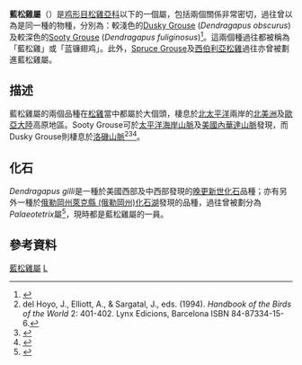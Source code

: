 {{Link style|time=2015-12-12T05:12:57+00:00}}
{{Automatic Taxobox
| taxon = Dendragapus
| authority = [[:en:Daniel_Giraud_Elliot|Elliot]], 1864
| image = Dendragapus obscurus USNPS.jpg
| image_caption = Male Dusky Grouse displaying, Yellowstone NP; note purple air sac and red eye wattle
| subdivision_ranks = 種
| subdivision = 
*[[Dusky_Grouse|Dusky Grouse]] ''Dendragapus obscurus''
*[[Sooty_Grouse|Sooty Grouse]] ''Dendragapus fuliginosus''
| synonyms =
''Palaeotetrix''
}}
'''藍松雞屬'''（{{lang|la|''Dendragapus''}}）是[[鸡形目|鸡形目]][[松雞亞科|松雞亞科]]以下的一個屬，包括兩個關係非常密切，過往曾以為是同一種的物種，分別為：較淺色的[[:en:Dusky_Grouse|Dusky Grouse]] (''Dendragapus obscurus'')及較深色的[[:en:Sooty_Grouse|Sooty Grouse]] (''Dendragapus fuliginosus'')<ref name="AOU">{{cite journal | last=Banks | first=R. C. | coauthors=Cicero, C., Dunn, J. L., Kratter, A. W., Rasmussen, P. C., Remsen, J. V., Jr., Rising, J. D., & Stotz, D. F. | title=Forty-seventh Supplement to the American Ornithologists' Union Check-list of North American Birds | journal=The Auk | year=2006 | volume=123 | issue=3 | pages=926–936 | url=http://www.aou.org/checklist/suppl/AOU_checklist_suppl_47.pdf | accessdate=2007-09-16 | doi=10.1642/0004-8038(2006)123[926:FSTTAO]2.0.CO;2 | issn=0004-8038 | archive-date=2015-02-26 | archive-url=https://web.archive.org/web/20150226015415/http://www.aou.org/checklist/suppl/AOU_checklist_suppl_47.pdf | dead-url=no }}</ref>。這兩個種過往都被稱為「藍松雞」或「蓝镰翅鸡」。此外，[[:en:Spruce_Grouse|Spruce Grouse]]及[[西伯利亞松雞|西伯利亞松雞]]過往亦曾被劃進藍松雞屬。

== 描述 ==
藍松雞屬的兩個品種在[[松雞|松雞]]當中都屬於大個頭，棲息於[[北太平洋|北太平洋]]兩岸的[[北美洲|北美洲]]及[[歐亞大陸|歐亞大陸]]高原地區。Sooty Grouse可於[[太平洋海岸山脈|太平洋海岸山脈]]及[[內華達山脈_(美國)|美國內華達山脈]]發現，而Dusky Grouse則棲息於[[洛磯山脈|洛磯山脈]]<ref name=hbw>del Hoyo, J., Elliott, A., & Sargatal, J., eds. (1994). ''Handbook of the Birds of the World'' 2: 401-402. Lynx Edicions, Barcelona ISBN 84-87334-15-6.</ref><ref name="Zwickel">{{cite book  | last = Zwickel  | first = Fred C.  | coauthors = Bendell, James F.  | title = Blue Grouse: Their Biology and Natural History  | publisher = NRC Research Press  | year = 2004  | location = Ottawa  | pages =   | url = http://pubs.nrc-cnrc.gc.ca/eng/books/books/9780660192710.html  | isbn = 978-0-660-19271-0  | deadurl = yes  | archiveurl = https://web.archive.org/web/20071225163347/http://pubs.nrc-cnrc.gc.ca/eng/books/books/9780660192710.html  | archivedate = 2007-12-25  | access-date = 2012-03-27  }}</ref><ref name=Sibley>{{cite book | author=[[David_Allen_Sibley|Sibley, D.]] | title=[[The_Sibley_Guide_to_Birds|The Sibley Guide to Birds]] | publisher=Knopf | year=2000 | pages = [https://archive.org/details/sibleyguidetobir00sibl_0/page/143 143] | isbn=0-679-45122-6}}</ref>。 

== 化石 ==
''Dendragapus gilli''是一種於美國西部及中西部發現的[[晚更新世|晚更新世]][[化石|化石]]品種；亦有另外一種於[[俄勒岡州|俄勒岡州]][[萊克縣_(俄勒岡州)|萊克縣 (俄勒岡州)]][[化石湖|化石湖]]發現的品種，過往曾被劃分為''Palaeotetrix''屬<ref>{{cite journal |url=http://elibrary.unm.edu/sora/Condor/files/issues/v069n01/p0024-p0027.pdf |title=Pleistocene birds from Fossil Lake, Oregon |journal=The Condor |issue=69 |pages=24-27 |year=1967 |language=en |author= |access-date=2012-03-30 |archive-url=https://web.archive.org/web/20080307225519/http://elibrary.unm.edu/sora/Condor/files/issues/v069n01/p0024-p0027.pdf |archive-date=2008-03-07 |dead-url=yes }}</ref>，現時都是藍松雞屬的一員。

== 參考資料 ==
{{reflist}}
{{雞形目|P.}}
{{Taxonbar}}
[[Category:藍松雞屬|]]
[[Category:_1864年描述的分类群|L]]